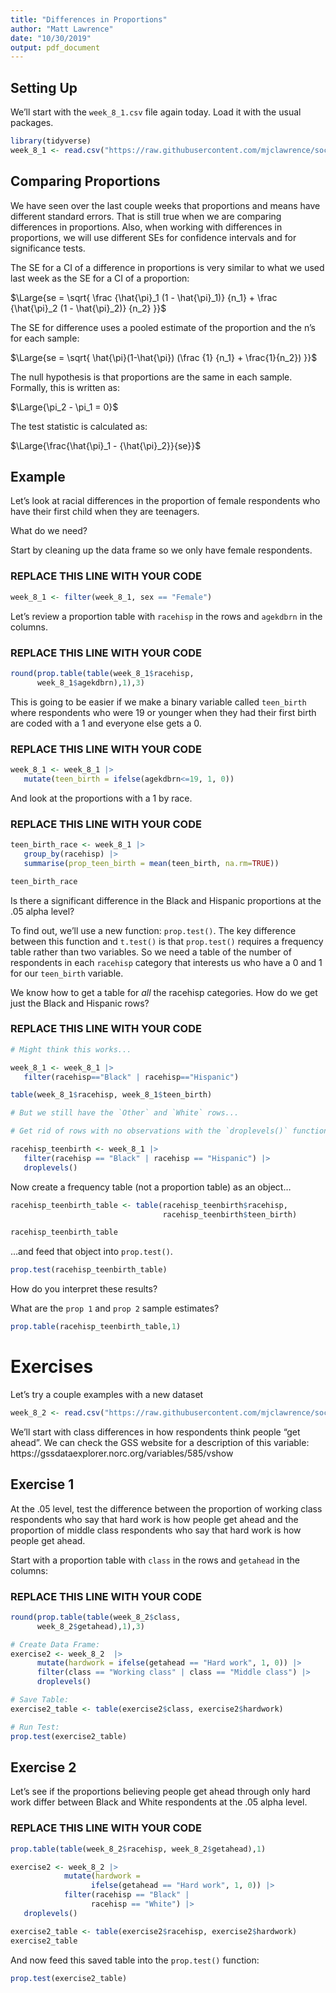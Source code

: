 ```yaml
---
title: "Differences in Proportions"
author: "Matt Lawrence"
date: "10/30/2019"
output: pdf_document
---
```


## Setting Up

We'll start with the `week_8_1.csv` file again today. Load it with the usual packages.

```r
library(tidyverse)
week_8_1 <- read.csv("https://raw.githubusercontent.com/mjclawrence/soci385_f21/main/data/week_8_1.csv")
```


## Comparing Proportions

We have seen over the last couple weeks that proportions and means have different standard errors. That is still true when we are comparing differences in proportions. Also, when working with differences in proportions, we will use different SEs for confidence intervals and for significance tests.

The SE for a CI of a difference in proportions is very similar to what we used last week as the SE for a CI of a proportion:

$\Large{se = \sqrt{ \frac {\hat{\pi}_1 (1 - \hat{\pi}_1)} {n_1} + \frac {\hat{\pi}_2 (1 - \hat{\pi}_2)} {n_2} }}$

The SE for difference uses a pooled estimate of the proportion and the n's for each sample:

$\Large{se = \sqrt{ \hat{\pi}(1-\hat{\pi})  (\frac {1} {n_1} + \frac{1}{n_2})  }}$

The null hypothesis is that proportions are the same in each sample. Formally, this is written as:

$\Large{\pi_2 - \pi_1 = 0}$

The test statistic is calculated as:

$\Large{\frac{\hat{\pi}_1 - {\hat{\pi}_2}}{se}}$


## Example

Let's look at racial differences in the proportion of female respondents who have their first child when they are teenagers.

What do we need?

Start by cleaning up the data frame so we only have female respondents.

### REPLACE THIS LINE WITH YOUR CODE

```r
week_8_1 <- filter(week_8_1, sex == "Female")
```


Let's review a proportion table with `racehisp` in the rows and `agekdbrn` in the columns.

### REPLACE THIS LINE WITH YOUR CODE

```r
round(prop.table(table(week_8_1$racehisp, 
      week_8_1$agekdbrn),1),3)
```


This is going to be easier if we make a binary variable called `teen_birth` where respondents who were 19 or younger when they had their first birth are coded with a 1 and everyone else gets a 0.

### REPLACE THIS LINE WITH YOUR CODE


```r
week_8_1 <- week_8_1 |> 
   mutate(teen_birth = ifelse(agekdbrn<=19, 1, 0))
```

And look at the proportions with a 1 by race.

### REPLACE THIS LINE WITH YOUR CODE


```r
teen_birth_race <- week_8_1 |> 
   group_by(racehisp) |> 
   summarise(prop_teen_birth = mean(teen_birth, na.rm=TRUE))

teen_birth_race
```

Is there a significant difference in the Black and Hispanic proportions at the .05 alpha level?

To find out, we'll use a new function: `prop.test()`. The key difference between this function and `t.test()` is that `prop.test()` requires a frequency table rather than two variables. So we need a table of the number of respondents in each `racehisp` category that interests us who have a 0 and 1 for our `teen_birth` variable.

We know how to get a table for *all* the racehisp categories. How do we get just the Black and Hispanic rows?

### REPLACE THIS LINE WITH YOUR CODE


```r
# Might think this works...

week_8_1 <- week_8_1 |> 
   filter(racehisp=="Black" | racehisp=="Hispanic")

table(week_8_1$racehisp, week_8_1$teen_birth)

# But we still have the `Other` and `White` rows...
```


```r

# Get rid of rows with no observations with the `droplevels()` function

racehisp_teenbirth <- week_8_1 |> 
   filter(racehisp == "Black" | racehisp == "Hispanic") |> 
   droplevels()
```


Now create a frequency table (not a proportion table) as an object...

```r
racehisp_teenbirth_table <- table(racehisp_teenbirth$racehisp,
                                  racehisp_teenbirth$teen_birth)

racehisp_teenbirth_table
```

...and feed that object into `prop.test()`.

```r
prop.test(racehisp_teenbirth_table)
```

How do you interpret these results?

What are the `prop 1` and `prop 2` sample estimates?

```r
prop.table(racehisp_teenbirth_table,1)
```


# Exercises

Let's try a couple examples with a new dataset

```r
week_8_2 <- read.csv("https://raw.githubusercontent.com/mjclawrence/soci385_f21/main/data/week_8_2.csv")
```

We'll start with class differences in how respondents think people "get ahead". We can check the GSS website for a description of this variable: https://gssdataexplorer.norc.org/variables/585/vshow


## Exercise 1

At the .05 level, test the difference between the proportion of working class respondents who say that hard work is how people get ahead and the proportion of middle class respondents who say that hard work is how people get ahead. 

Start with a proportion table with `class` in the rows and `getahead` in the columns:

### REPLACE THIS LINE WITH YOUR CODE

```r
round(prop.table(table(week_8_2$class, 
      week_8_2$getahead),1),3)
```

```r

# Create Data Frame:
exercise2 <- week_8_2  |>
      mutate(hardwork = ifelse(getahead == "Hard work", 1, 0)) |>
      filter(class == "Working class" | class == "Middle class") |>
      droplevels()

# Save Table:
exercise2_table <- table(exercise2$class, exercise2$hardwork)

# Run Test:
prop.test(exercise2_table)
```

## Exercise 2

Let's see if the proportions believing people get ahead through only hard work differ between Black and White respondents at the .05 alpha level.

### REPLACE THIS LINE WITH YOUR CODE

```r
prop.table(table(week_8_2$racehisp, week_8_2$getahead),1)
```


```r
exercise2 <- week_8_2 |>
            mutate(hardwork = 
                  ifelse(getahead == "Hard work", 1, 0)) |>
            filter(racehisp == "Black" | 
                  racehisp == "White") |>
   droplevels()
```

```r
exercise2_table <- table(exercise2$racehisp, exercise2$hardwork)
exercise2_table
```

And now feed this saved table into the `prop.test()` function:

```r
prop.test(exercise2_table)
```